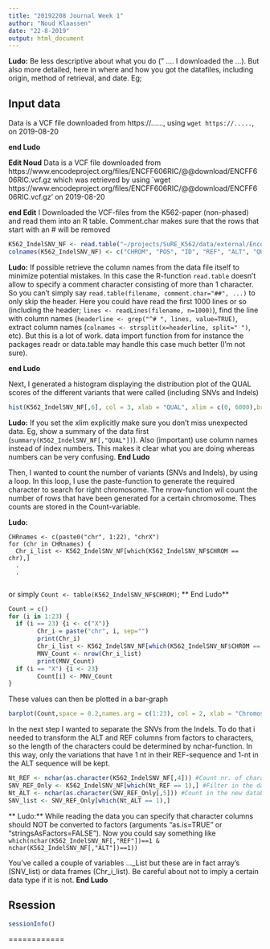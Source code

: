 ```yaml
---
title: "20192208 Journal Week 1"
author: "Noud Klaassen"
date: "22-8-2019"
output: html_document
---
```


**Ludo:**
Be less descriptive about what you do (" .... I downloaded the ...). But also more detailed, here in where and how you got the datafiles, including origin, method of retrieval, and date. Eg;

## Input data
Data is a VCF file downloaded from https://......, using `wget https://.....`, on 2019-08-20

**end Ludo**

**Edit Noud**
Data is a VCF file downloaded from https://www.encodeproject.org/files/ENCFF606RIC/@@download/ENCFF606RIC.vcf.gz which was retrieved by using `wget https://www.encodeproject.org/files/ENCFF606RIC/@@download/ENCFF606RIC.vcf.gz' on 2019-08-20

**end Edit**
I Downloaded the VCF-files from the K562-paper (non-phased) and read them into an R table. Comment.char makes sure that the rows that start with an # will be removed 

```r
K562_IndelSNV_NF <- read.table("~/projects/SuRE_K562/data/external/Encode_K562_VCF/ENCFF606RIC.vcf.gz", comment.char = "#",)
colnames(K562_IndelSNV_NF) <- c("CHROM", "POS", "ID", "REF", "ALT", "QUAL", "FILTER", 'INFO', 'FORMAT', 'K562_PE')
```

**Ludo:**
If possible retrieve the column names from the data file itself to minimize potential mistakes. In this case the R-function `read.table` doesn't allow to specify a comment character consisting of more than 1 character. So you  can't simply say `read.table(filename, comment.char="##", ...)` to only skip the header. Here you could have read the first 1000 lines or so (including the header; `lines <- readLines(filename, n=1000)`), find the line with column names (`headerline <- grep("^# ", lines, value=TRUE)`, extract column names (`colnames <- strsplit(x=headerline, split=" ")`, etc). But this is a lot of work. data import function from for instance the packages readr or data.table may handle this case much better (I'm not sure).

**end Ludo**


Next, I generated a histogram displaying the distribution plot of the QUAL scores of the different variants that were called (including SNVs and Indels)

```r
hist(K562_IndelSNV_NF[,6], col = 3, xlab = "QUAL", xlim = c(0, 6000),breaks = 1000, main = "Variant Calling Quality")
```

**Ludo:**
If you set the xlim explicitly make sure you don't miss unexpected data. Eg, show a summary of the data first (`summary(K562_IndelSNV_NF[,"QUAL"])`). Also (important) use column names instead of index numbers. This makes it clear what you are doing whereas numbers can be very confusing.
**End Ludo**

Then, I wanted to count the number of variants (SNVs and Indels), by using a loop. In this loop, I use the paste-function to generate the required character to search for right chromosome. The nrow-function wil count the number of rows that have been generated for a certain chromosome. Thes counts are stored in the Count-variable.

**Ludo:**
```
CHRnames <- c(paste0("chr", 1:22), "chrX")
for (chr in CHRnames) {
  Chr_i_list <- K562_IndelSNV_NF[which(K562_IndelSNV_NF$CHROM == chr),]
  .
  .
  
```

or simply `Count <- table(K562_IndelSNV_NF$CHROM)`;
** End Ludo**



```r
Count = c()
for (i in 1:23) {
  if (i == 23) {i <- c("X")}
        Chr_i = paste("chr", i, sep="")
        print(Chr_i)
        Chr_i_list <- K562_IndelSNV_NF[which(K562_IndelSNV_NF$CHROM == Chr_i),]
        MNV_Count <- nrow(Chr_i_list)
        print(MNV_Count)
  if (i == "X") {i <- 23}
        Count[i] <- MNV_Count
}
```

These values can then be plotted in a bar-graph
```r
barplot(Count,space = 0.2,names.arg = c(1:23), col = 2, xlab = "Chromosome", ylab = "# of Multi-nucleotide Variants (MNV)")
```
In the next step I wanted to separate the SNVs from the Indels. To do that i needed to transform the ALT and REF columns from factors to characters, so the length of the characters could be determined by nchar-function. In this way, only the variations that have 1 nt in their REF-sequence and 1-nt in the ALT sequence will be kept.

```r
Nt_REF <- nchar(as.character(K562_IndelSNV_NF[,4])) #Count nr. of characters of REF in a vector
SNV_REF_Only <- K562_IndelSNV_NF[which(Nt_REF == 1),] #Filter in the database for REF==1
Nt_ALT <- nchar(as.character(SNV_REF_Only[,5])) #Count in the new database nr of characters in ALT
SNV_list <- SNV_REF_Only[which(Nt_ALT == 1),]
```

** Ludo:**
While reading the data you can specify that character columns should NOT be converted to factors (arguments "as.is=TRUE" or "stringsAsFactors=FALSE").
Now you could say something like `which(nchar(K562_IndelSNV_NF[,"REF"])==1 & nchar(K562_IndelSNV_NF[,"ALT"])==1))`

You've called a couple of variables ..._List but these are in fact array's (SNV_list) or data frames (Chr_i_list). Be careful about not to imply a certain data type if it is not.
**End Ludo**

## Rsession
```r
sessionInfo()
```
============
